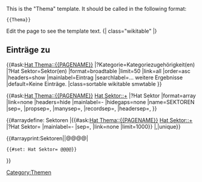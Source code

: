 <noinclude>
This is the "Thema" template.
It should be called in the following format:
<pre>
{{Thema}}
</pre>
Edit the page to see the template text.
</noinclude><includeonly>{| class="wikitable"
|}

== Einträge zu {{PAGENAME}} ==
{{#ask:[[Hat Thema::{{PAGENAME}}]] 
|?Kategorie=Kategoriezugehörigkeit(en)
|?Hat Sektor=Sektor(en)
|format=broadtable
|limit=50
|link=all
|order=asc
|headers=show
|mainlabel=Eintrag
|searchlabel=… weitere Ergebnisse
|default=Keine Einträge.
|class=sortable wikitable smwtable
}}


{{#ask:[[Hat Thema::{{PAGENAME}}]] [[Hat Sektor::+]]
|?Hat Sektor
|format=array
|link=none
|headers=hide
|mainlabel=-
|hidegaps=none
|name=SEKTOREN
|sep=,
|propsep=,
|manysep=,
|recordsep=,
|headersep=,
}}

{{#arraydefine: Sektoren
|{{#ask:[[Hat Thema::{{PAGENAME}}]] [[Hat Sektor::+]] |?Hat Sektor= |mainlabel=- |sep=, |link=none |limit=1000}} 
|,|unique}}

{{#arrayprint:Sektoren||@@@@|<nowiki/>
 {{#set: Hat Sektor= @@@@}}
}}

[[Category:Themen]]
</includeonly>